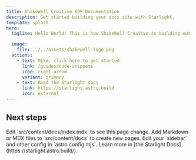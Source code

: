 ```yaml
---
title: ShakeWell Creative SOP Documentation
description: Get started building your docs site with Starlight.
template: splash
hero:
  tagline: Hello World! This is how ShakeWell Creative is building out a comprehensive list of SOP Documentation. Follow along with the Astro Starlight documentation to get started.

  image:
    file: ../../assets/shakewell-logo.png
  actions:
    - text: Mike, click here to get started
      link: /guides/code-snippets
      icon: right-arrow
      variant: primary
    - text: Read the Starlight docs
      link: https://starlight.astro.build
      icon: external
---
```



## Next steps

<CardGrid stagger>
  <Card title="Update content" icon="pencil">
    Edit `src/content/docs/index.mdx` to see this page change.
  </Card>
  <Card title="Add new content" icon="add-document">
    Add Markdown or MDX files to `src/content/docs` to create new pages.
  </Card>
  <Card title="Configure your site" icon="setting">
    Edit your `sidebar` and other config in `astro.config.mjs`.
  </Card>
  <Card title="Read the docs" icon="open-book">
    Learn more in [the Starlight Docs](https://starlight.astro.build/).
  </Card>
</CardGrid>
